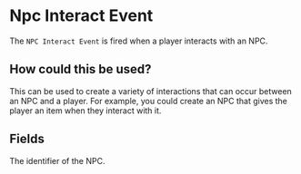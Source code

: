
# Npc Interact Event

The `NPC Interact Event` is fired when a player interacts with an NPC.

## How could this be used?

This can be used to create a variety of interactions that can occur between an NPC and a player. For example, you could create an NPC that gives the player an item when they interact with it.

## Fields

<EventsField />

<EntryField name="Identifier" required>
    The identifier of the NPC.
</EntryField>

